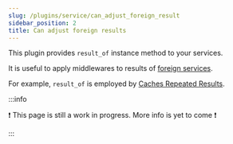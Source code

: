 ```yaml
---
slug: /plugins/service/can_adjust_foreign_result
sidebar_position: 2
title: Can adjust foreign results
---
```


This plugin provides `result_of` instance method to your services.

It is useful to apply middlewares to results of [foreign services](/glossary#foreign_services).

For example, `result_of` is employed by [Caches Repeated Results](/plugins/service/caches_repeated_results).

:::info

❗ This page is still a work in progress. More info is yet to come ❗

:::
